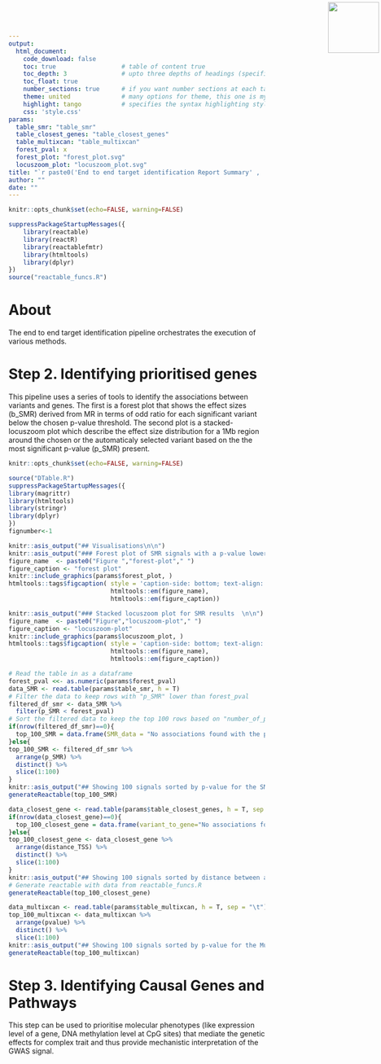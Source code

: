 ```yaml
---
output: 
  html_document:
    code_download: false
    toc: true                  # table of content true
    toc_depth: 3               # upto three depths of headings (specified by #, ## and ###)
    toc_float: true
    number_sections: true      # if you want number sections at each table header
    theme: united              # many options for theme, this one is my favorite.
    highlight: tango           # specifies the syntax highlighting style
    css: 'style.css'
params:
  table_smr: "table_smr"
  table_closest_genes: "table_closest_genes"
  table_multixcan: "table_multixcan"
  forest_pval: x
  forest_plot: "forest_plot.svg"
  locuszoom_plot: "locuszoom_plot.svg"
title: "`r paste0('End to end target identification Report Summary' , '') `"
author: ""
date: ""
---
```


<img src="logo.png" width=100 style="position:absolute;top:4px;bottom:4px;right:4px;" />


```r
knitr::opts_chunk$set(echo=FALSE, warning=FALSE)
```

```r
suppressPackageStartupMessages({
    library(reactable)
    library(reactR)
    library(reactablefmtr)
    library(htmltools)
    library(dplyr)
})
source("reactable_funcs.R")
```

# About

The end to end target identification pipeline orchestrates the execution of various methods. 

# Step 2. Identifying prioritised genes

This pipeline uses a series of tools to identify the associations between variants and genes.
The first is a forest plot that shows the effect sizes (b_SMR) derived from MR in terms of odd ratio for each 
significant variant below the chosen p-value threshold.
The second plot is a stacked-locuszoom plot which describe the effect size distribution for a 1Mb region around the chosen or the automaticaly selected variant based on the the most significant p-value (p_SMR) present.


```r
knitr::opts_chunk$set(echo=FALSE, warning=FALSE)
```

```r
source("DTable.R")
suppressPackageStartupMessages({
library(magrittr)
library(htmltools)
library(stringr)
library(dplyr)
})
fignumber<-1

```

```r
knitr::asis_output("## Visualisations\n\n")
knitr::asis_output("### Forest plot of SMR signals with a p-value lower than the threshold given\n\n")
figure_name  <- paste0("Figure ","forest-plot"," ")
figure_caption <- "forest plot"
knitr::include_graphics(params$forest_plot, )
htmltools::tags$figcaption( style = 'caption-side: bottom; text-align: center; font-size: 85%%; color: #71879d',
                            htmltools::em(figure_name),
                            htmltools::em(figure_caption))
```

```r
knitr::asis_output("### Stacked locuszoom plot for SMR results  \n\n")
figure_name  <- paste0("Figure","locuszoom-plot"," ")
figure_caption <- "locuszoom-plot"
knitr::include_graphics(params$locuszoom_plot, )
htmltools::tags$figcaption( style = 'caption-side: bottom; text-align: center; font-size: 85%%; color: #71879d',
                            htmltools::em(figure_name),
                            htmltools::em(figure_caption))

```

```r
# Read the table in as a dataframe
forest_pval <<- as.numeric(params$forest_pval)
data_SMR <- read.table(params$table_smr, h = T)
# Filter the data to keep rows with "p_SMR" lower than forest_pval
filtered_df_smr <- data_SMR %>%
  filter(p_SMR < forest_pval)
# Sort the filtered data to keep the top 100 rows based on "number_of_paths"
if(nrow(filtered_df_smr)==0){
  top_100_SMR = data.frame(SMR_data = "No associations found with the parameters used. Please update either p-value for the forestplot")
}else{
top_100_SMR <- filtered_df_smr %>%
  arrange(p_SMR) %>%
  distinct() %>%
  slice(1:100)
}
knitr::asis_output("## Showing 100 signals sorted by p-value for the SMR analysis\n\n")
generateReactable(top_100_SMR)

```

```r
data_closest_gene <- read.table(params$table_closest_genes, h = T, sep = ",")
if(nrow(data_closest_gene)==0){
  top_100_closest_gene = data.frame(variant_to_gene="No associations found with the parameters used. Please update either p-value or check that the genome build is correct")
}else{
top_100_closest_gene <- data_closest_gene %>%
  arrange(distance_TSS) %>%
  distinct() %>%
  slice(1:100)
}
knitr::asis_output("## Showing 100 signals sorted by distance between a variant and a gene\n\n")
# Generate reactable with data from reactable_funcs.R
generateReactable(top_100_closest_gene)
```

```r
data_multixcan <- read.table(params$table_multixcan, h = T, sep = "\t")
top_100_multixcan <- data_multixcan %>%
  arrange(pvalue) %>%
  distinct() %>%
  slice(1:100)
knitr::asis_output("## Showing 100 signals sorted by p-value for the Multixcan analysis\n\n")
generateReactable(top_100_multixcan)
```

# Step 3. Identifying Causal Genes and Pathways

This step can be used to prioritise molecular phenotypes (like expression level of a gene, DNA methylation level at CpG sites) that mediate the genetic effects for complex trait and thus provide mechanistic interpretation of the GWAS signal.
